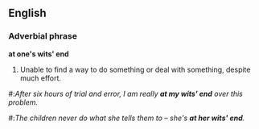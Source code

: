 == English ==
=== Adverbial phrase ===
'''at one's wits' end'''
# {{idiom}} Unable to find a way to do something or deal with something, despite much effort.

#:''After six hours of trial and error, I am really '''at my wits' end''' over this problem.''
#:''The children never do what she tells them to &ndash; she's '''at her wits' end'''.''